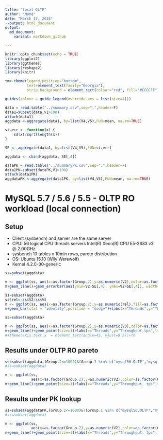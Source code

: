 ```yaml
---
title: "local OLTP"
author: "None"
date: "March 17, 2016"
--output: html_document
output:
  md_document:
    variant: markdown_github

---
```


```r
knitr::opts_chunk$set(echo = TRUE)
library(ggplot2)
library(ggthemes)
library(reshape2)
library(knitr)

tm<-theme(legend.position="bottom",
          text=element_text(family="Georgia"),
          strip.background = element_rect(colour="red", fill="#CCCCFF"))

guides(colour = guide_legend(override.aes = list(size=4)))

data = read.table("../summary.csv",sep=",",header=F)
data1=subset(data,V1>100)
attach(data1)
aggdata <-aggregate(data1, by=list(V4,V5),FUN=mean, na.rm=TRUE)

st.err <- function(x) {
    sd(x)/sqrt(length(x))
}

SE <- aggregate(data1, by=list(V4,V5),FUN=st.err)

aggdata <- cbind(aggdata, SE[,4])

dataPK = read.table("../summaryPK.csv",sep=",",header=F)
data1PK=subset(dataPK,V1>100)
attach(data1PK)
aggdataPK <-aggregate(data1PK, by=list(V4,V5),FUN=mean, na.rm=TRUE)
```
# MySQL 5.7 / 5.6 / 5.5 - OLTP RO workload (local connection)

## Setup

* Client (sysbench) and server are the same server
* CPU: 56 logical CPU threads servers Intel(R) Xeon(R) CPU E5-2683 v3 @ 2.00GHz
* sysbench 10 tables x 10mln rows, pareto distribution
* OS: Ubuntu 15.10 (Wily Werewolf)
* Kernel 4.2.0-30-generic

```r
ss=subset(aggdata)

m <- ggplot(ss, aes(x=as.factor(Group.2),y=as.numeric(V2),color=as.factor(Group.1),group=Group.1))
m+geom_line()+geom_errorbar(aes(ymin=V2-SE[,4], ymax=V2+SE[,4]), width=0.3,size=0.3)+labs(x="Threads",y="Throughput,tps",title="sysbench OLTP read-only")+scale_color_tableau(name="Version")+scale_y_continuous(breaks=seq(0, 22000, 1000),labels = scales::comma)+theme(axis.text.x  = element_text(angle=45, vjust=0.5))+tm
```
```r
ss=subset(aggdata)
ss$rel<-ss$V2/ss$V5
m <- ggplot(ss, aes(x=as.factor(Group.2),y=as.numeric(rel),fill=as.factor(Group.1),group=Group.1))
m+geom_bar(stat = "identity",position = "dodge")+labs(x="Threads",y="Throughput,tps",title="sysbench OLTP read-only")+scale_fill_tableau(name="Version")+scale_y_continuous(breaks=seq(0, 1000, 100),labels = scales::comma)+theme(axis.text.x  = element_text(angle=45, vjust=0.5))+tm
```
```r
ss=subset(aggdata)

m <- ggplot(ss, aes(x=as.factor(Group.2),y=as.numeric(V3),color=as.factor(Group.1),group=Group.1))
m+geom_line()+geom_point(size=1)+labs(x="Threads",y="Throughput,tps",title="sysbench read-only")+scale_color_tableau(name="Version")+scale_y_log10(breaks=c(.001,.01,0.05,.1,.5,1,10,100,250,500,1000),limits = c(.01,1000))
#+theme(axis.text.x  = element_text(angle=45, vjust=0.5))+tm
```

## Results under OLTP RO pareto

```r
ss=subset(aggdata,(Group.2<=1000)&(Group.1 %in% c("mysql56.OLTP","mysql56.rocksdb.OLTP","mysql57.tokudb.OLTP") ))
#ss=subset(aggdata)

m <- ggplot(ss, 
            aes(x=as.factor(Group.2),y=as.numeric(V2),color=as.factor(Group.1),group=Group.1))
m+geom_line()+geom_point(size=1)+labs(x="Threads",y="Throughput, tps",title="sysbench OLTP RO")+scale_color_tableau(name="Version")+scale_y_continuous(breaks=seq(0, 22000, 1000),labels = scales::comma)+theme(axis.text.x  = element_text(angle=45, vjust=0.5))+tm
```

## Results under PK lookup

```r
ss=subset(aggdataPK,(Group.2<=1000)&!(Group.1 %in% c("mysql56.OLTP","mysql56.rocksdb.OLTP") ))
#ss=subset(aggdata)

m <- ggplot(ss, 
            aes(x=as.factor(Group.2),y=as.numeric(V2),color=as.factor(Group.1),group=Group.1))
m+geom_line()+geom_point(size=1)+labs(x="Threads",y="Throughput, tps",title="sysbench PK lookup")+scale_color_tableau(name="Version")+scale_y_continuous(breaks=seq(0, 450000, 20000),labels = scales::comma)+theme(axis.text.x  = element_text(angle=45, vjust=0.5))+tm
```

